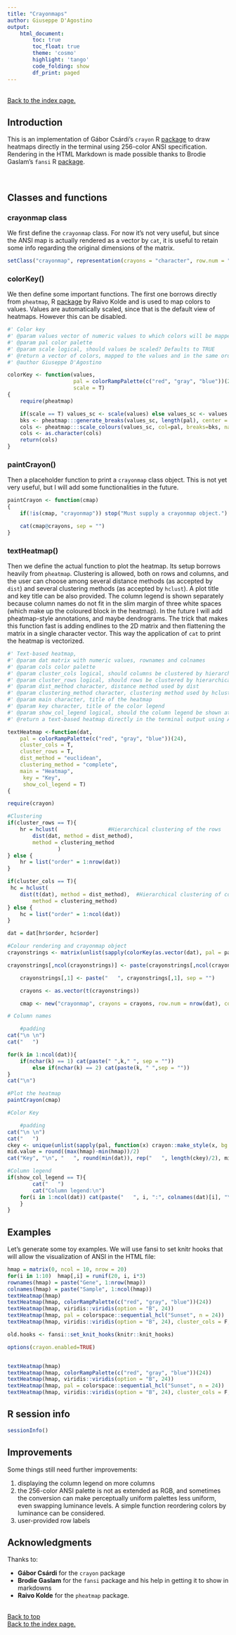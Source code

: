 ```yaml
---
title: "Crayonmaps"
author: Giuseppe D'Agostino
output:
    html_document:
        toc: true
        toc_float: true
        theme: 'cosmo'
        highlight: 'tango'
        code_folding: show
        df_print: paged
---
```

 <br>
 <a href = "https://gdagstn.github.io">Back to the index page.</a>
 <br>

## Introduction

This is an implementation of Gábor Csárdi's `crayon` R <a href = "https://github.com/r-lib/crayon" target = "_blank">package</a> to draw heatmaps directly in the terminal using 256-color ANSI specification. 
Rendering in the HTML Markdown is made possible thanks to Brodie Gaslam's  `fansi` R <a href = "https://github.com/brodieG/fansi" target = "_blank">package</a>. 

<br>


## Classes and functions

### crayonmap class

 We first define the `crayonmap` class. For now it's not very useful, but since the ANSI map is actually rendered as a vector by `cat`, it is useful to retain some info regarding the original dimensions of the matrix.

```r
setClass("crayonmap", representation(crayons = "character", row.num = "numeric", col.num = "numeric"))

```

### colorKey()

We then define some important functions. The first one borrows directly from `pheatmap`, R <a href = "https://cran.r-project.org/web/packages/pheatmap/pheatmap.pdf" target = "_blank">package</a> by Raivo Kolde and is used to map colors to values. Values are automatically scaled, since that is the default view of heatmaps. However this can be disabled.


```r
#' Color key
#' @param values vector of numeric values to which colors will be mapped
#' @param pal color palette 
#' @param scale logical, should values be scaled? Defaults to TRUE
#' @return a vector of colors, mapped to the values and in the same order as the values vector
#' @author Giuseppe D'Agostino

colorKey <- function(values, 
					 pal = colorRampPalette(c("red", "gray", "blue"))(24), 
					 scale = T)
{
    require(pheatmap)

    if(scale == T) values_sc <- scale(values) else values_sc <- values
    bks <- pheatmap:::generate_breaks(values_sc, length(pal), center = F)
    cols <- pheatmap:::scale_colours(values_sc, col=pal, breaks=bks, na_col = "gray")
    cols <- as.character(cols)
    return(cols)
} 
```

### paintCrayon()

Then a placeholder function to print a `crayonmap` class object. This is not yet very useful, but I will add some functionalities in the future.

```r
paintCrayon <- function(cmap)
{	
	if(!is(cmap, "crayonmap")) stop("Must supply a crayonmap object.")

	cat(cmap@crayons, sep = "")
}

```

### textHeatmap()

Then we define the actual function to plot the heatmap. Its setup borrows heavily from `pheatmap`. Clustering is allowed, both on rows and columns, and the user can choose among several distance methods (as accepted by `dist`) and several clustering methods (as accepted by `hclust`). A plot title and key title can be also provided. The column legend is shown separately because column names do not fit in the slim margin of three white spaces (which make up the coloured block in the heatmap). In the future I will add pheatmap-style annotations, and maybe dendrograms. 
The trick that makes this function fast is adding endlines to the 2D matrix and then flattening the matrix in a single character vector. This way the application of `cat` to print the heatmap is vectorized.

```r

#' Text-based heatmap,
#' @param dat matrix with numeric values, rownames and colnames
#' @param cols color palette 
#' @param cluster_cols logical, should columns be clustered by hierarchical clustering? default is TRUE
#' @param cluster_rows logical, should rows be clustered by hierarchical clustering? default is TRUE
#' @param dist_method character, distance method used by dist
#' @param clustering_method character, clustering method used by hclust 
#' @param main character, title of the heatmap
#' @param key character, title of the color legend
#' @param show_col_legend logical, should the column legend be shown at the end of the plot? default is TRUE
#' @return a text-based heatmap directly in the terminal output using ANSI background styles. Useful when your X11 forwarding is broken or for quick exploratory analysis of small datasets. Setup is largely inspired by pheatmap.

textHeatmap <-function(dat, 
	pal = colorRampPalette(c("red", "gray", "blue"))(24), 
	cluster_cols = T, 
	cluster_rows = T,
	dist_method = "euclidean",
	clustering_method = "complete",
	main = "Heatmap",
	 key = "Key", 
	 show_col_legend = T)
{

require(crayon)

#Clustering
if(cluster_rows == T){ 
	hr = hclust(                #Hierarchical clustering of the rows
        dist(dat, method = dist_method), 
        method = clustering_method
                )
} else {
	hr = list("order" = 1:nrow(dat))
}

if(cluster_cols == T){
 hc = hclust(
 	dist(t(dat), method = dist_method),  #Hierarchical clustering of columns (same as rows but transposing the matrix)
        method = clustering_method)
} else {
	hc = list("order" = 1:ncol(dat))
}

dat = dat[hr$order, hc$order]

#Colour rendering and crayonmap object
crayonstrings <- matrix(unlist(sapply(colorKey(as.vector(dat), pal = pal), function(x) crayon::make_style(x, bg = T)("   "))), nrow = nrow(dat))

crayonstrings[,ncol(crayonstrings)] <- paste(crayonstrings[,ncol(crayonstrings)], crayon::reset("   "), rownames(dat), "\n", sep = "")

	crayonstrings[,1] <- paste("   ", crayonstrings[,1], sep = "")

	crayons <- as.vector(t(crayonstrings))

	cmap <- new("crayonmap", crayons = crayons, row.num = nrow(dat), col.num = ncol(dat))

# Column names

	#padding
cat("\n \n")
cat("   ")

for(k in 1:ncol(dat)){
	if(nchar(k) == 1) cat(paste(" ",k," ", sep = ""))
		else if(nchar(k) == 2) cat(paste(k, " ",sep = ""))
}
cat("\n")

#Plot the heatmap
paintCrayon(cmap)

#Color Key

	#padding
cat("\n \n") 
cat("   ")
ckey <- unique(unlist(sapply(pal, function(x) crayon::make_style(x, bg = T)("   "))))
mid.value = round((max(hmap)-min(hmap))/2)
cat("Key", "\n", "   ", round(min(dat)), rep("   ", length(ckey)/2), mid.value,  rep("   ", (length(ckey)/2)-1), " ", round(max(dat)), "\n", "   ", ckey, "\n\n", sep = "")

#Column legend
if(show_col_legend == T){
		cat("   ")
		cat("Column legend:\n")
	for(i in 1:ncol(dat)) cat(paste("   ", i, ":", colnames(dat)[i], "\n", sep = ""))
	}
}
```


## Examples

Let's generate some toy examples. We will use fansi to set knitr hooks that will allow the visualization of ANSI in the HTML file:


```r
hmap = matrix(0, ncol = 10, nrow = 20)
for(i in 1:10)  hmap[,i] = runif(20, i, i*3) 
rownames(hmap) = paste("Gene", 1:nrow(hmap))
colnames(hmap) = paste("Sample", 1:ncol(hmap))
textHeatmap(hmap)
textHeatmap(hmap, colorRampPalette(c("red", "gray", "blue"))(24))
textHeatmap(hmap, viridis::viridis(option = "B", 24))
textHeatmap(hmap, pal = colorspace::sequential_hcl("Sunset", n = 24))
textHeatmap(hmap, viridis::viridis(option = "B", 24), cluster_cols = F, cluster_rows = F)
```

```r
old.hooks <- fansi::set_knit_hooks(knitr::knit_hooks)
```
```r
options(crayon.enabled=TRUE)


textHeatmap(hmap)
textHeatmap(hmap, colorRampPalette(c("red", "gray", "blue"))(24))
textHeatmap(hmap, viridis::viridis(option = "B", 24))
textHeatmap(hmap, pal = colorspace::sequential_hcl("Sunset", n = 24))
textHeatmap(hmap, viridis::viridis(option = "B", 24), cluster_cols = F, cluster_rows = F)
```

## R session info

```r
sessionInfo()
```


## Improvements

Some things still need further improvements:

1) displaying the column legend on more columns
2) the 256-color ANSI palette is not as extended as RGB, and sometimes the conversion can make perceptually uniform palettes less uniform, even swapping luminance levels. A simple function reordering colors by luminance can be considered.
3) user-provided row labels


## Acknowledgments

Thanks to:
<ul>
<li> **Gábor Csárdi** for the `crayon` package</li>
<li> **Brodie Gaslam** for the `fansi` package and his help in getting it to show in markdowns </li>
<li> **Raivo Kolde** for the `pheatmap` package.</li>
</ul>

<br>
 <a href = #top>Back to top</a>
 <br>
 <a href = "https://gdagstn.github.io/index.html">Back to the index page.</a>
 <div class="tocify-extend-page" data-unique="tocify-extend-page" style="height: 0;"></div>


